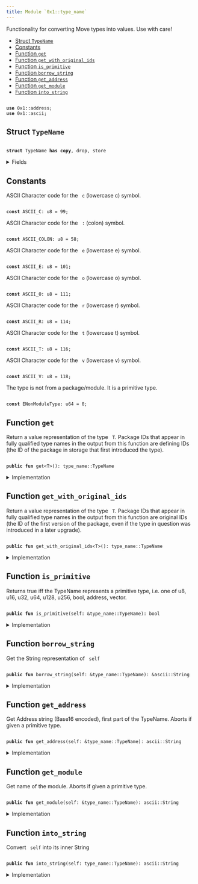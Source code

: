 ```yaml
---
title: Module `0x1::type_name`
---
```


Functionality for converting Move types into values. Use with care!


-  [Struct `TypeName`](#0x1_type_name_TypeName)
-  [Constants](#@Constants_0)
-  [Function `get`](#0x1_type_name_get)
-  [Function `get_with_original_ids`](#0x1_type_name_get_with_original_ids)
-  [Function `is_primitive`](#0x1_type_name_is_primitive)
-  [Function `borrow_string`](#0x1_type_name_borrow_string)
-  [Function `get_address`](#0x1_type_name_get_address)
-  [Function `get_module`](#0x1_type_name_get_module)
-  [Function `into_string`](#0x1_type_name_into_string)


<pre><code>
<b>use</b> <Link href="../move-stdlib/address#0x1_address">0x1::address</Link>;
<b>use</b> <Link href="../move-stdlib/ascii#0x1_ascii">0x1::ascii</Link>;
</code></pre>



<Link id="0x1_type_name_TypeName"></Link>

## Struct `TypeName`



<pre><code>
<b>struct</b> <Link href="../move-stdlib/type_name#0x1_type_name_TypeName">TypeName</Link> <b>has</b> <b>copy</b>, drop, store
</code></pre>



<details>
<summary>Fields</summary>


<dl>
<dt>
<code>
name: <Link href="../move-stdlib/ascii#0x1_ascii_String">ascii::String</Link></code>
</dt>
<dd>
 String representation of the type. All types are represented
 using their source syntax:
 "u8", "u64", "bool", "address", "vector", and so on for primitive types.
 Struct types are represented as fully qualified type names; e.g.
 <code>
00000000000000000000000000000001::string::String</code> or
 <code>
0000000000000000000000000000000a::module_name1::type_name1&lt;0000000000000000000000000000000a::module_name2::type_name2&lt;u64&gt;&gt;</code>
 Addresses are hex-encoded lowercase values of length ADDRESS_LENGTH (16, 20, or 32 depending on the Move platform)
</dd>
</dl>


</details>

<Link id="@Constants_0"></Link>

## Constants


<Link id="0x1_type_name_ASCII_C"></Link>

ASCII Character code for the <code>
c</code> (lowercase c) symbol.


<pre><code>
<b>const</b> <Link href="../move-stdlib/type_name#0x1_type_name_ASCII_C">ASCII_C</Link>: u8 = 99;
</code></pre>



<Link id="0x1_type_name_ASCII_COLON"></Link>

ASCII Character code for the <code>
:</code> (colon) symbol.


<pre><code>
<b>const</b> <Link href="../move-stdlib/type_name#0x1_type_name_ASCII_COLON">ASCII_COLON</Link>: u8 = 58;
</code></pre>



<Link id="0x1_type_name_ASCII_E"></Link>

ASCII Character code for the <code>
e</code> (lowercase e) symbol.


<pre><code>
<b>const</b> <Link href="../move-stdlib/type_name#0x1_type_name_ASCII_E">ASCII_E</Link>: u8 = 101;
</code></pre>



<Link id="0x1_type_name_ASCII_O"></Link>

ASCII Character code for the <code>
o</code> (lowercase o) symbol.


<pre><code>
<b>const</b> <Link href="../move-stdlib/type_name#0x1_type_name_ASCII_O">ASCII_O</Link>: u8 = 111;
</code></pre>



<Link id="0x1_type_name_ASCII_R"></Link>

ASCII Character code for the <code>
r</code> (lowercase r) symbol.


<pre><code>
<b>const</b> <Link href="../move-stdlib/type_name#0x1_type_name_ASCII_R">ASCII_R</Link>: u8 = 114;
</code></pre>



<Link id="0x1_type_name_ASCII_T"></Link>

ASCII Character code for the <code>
t</code> (lowercase t) symbol.


<pre><code>
<b>const</b> <Link href="../move-stdlib/type_name#0x1_type_name_ASCII_T">ASCII_T</Link>: u8 = 116;
</code></pre>



<Link id="0x1_type_name_ASCII_V"></Link>

ASCII Character code for the <code>
v</code> (lowercase v) symbol.


<pre><code>
<b>const</b> <Link href="../move-stdlib/type_name#0x1_type_name_ASCII_V">ASCII_V</Link>: u8 = 118;
</code></pre>



<Link id="0x1_type_name_ENonModuleType"></Link>

The type is not from a package/module. It is a primitive type.


<pre><code>
<b>const</b> <Link href="../move-stdlib/type_name#0x1_type_name_ENonModuleType">ENonModuleType</Link>: u64 = 0;
</code></pre>



<Link id="0x1_type_name_get"></Link>

## Function `get`

Return a value representation of the type <code>
T</code>.  Package IDs
that appear in fully qualified type names in the output from
this function are defining IDs (the ID of the package in
storage that first introduced the type).


<pre><code>
<b>public</b> <b>fun</b> <Link href="../move-stdlib/type_name#0x1_type_name_get">get</Link>&lt;T&gt;(): <Link href="../move-stdlib/type_name#0x1_type_name_TypeName">type_name::TypeName</Link>
</code></pre>



<details>
<summary>Implementation</summary>


<pre><code>
<b>public</b> <b>native</b> <b>fun</b> <Link href="../move-stdlib/type_name#0x1_type_name_get">get</Link>&lt;T&gt;(): <Link href="../move-stdlib/type_name#0x1_type_name_TypeName">TypeName</Link>;
</code></pre>



</details>

<Link id="0x1_type_name_get_with_original_ids"></Link>

## Function `get_with_original_ids`

Return a value representation of the type <code>
T</code>.  Package IDs
that appear in fully qualified type names in the output from
this function are original IDs (the ID of the first version of
the package, even if the type in question was introduced in a
later upgrade).


<pre><code>
<b>public</b> <b>fun</b> <Link href="../move-stdlib/type_name#0x1_type_name_get_with_original_ids">get_with_original_ids</Link>&lt;T&gt;(): <Link href="../move-stdlib/type_name#0x1_type_name_TypeName">type_name::TypeName</Link>
</code></pre>



<details>
<summary>Implementation</summary>


<pre><code>
<b>public</b> <b>native</b> <b>fun</b> <Link href="../move-stdlib/type_name#0x1_type_name_get_with_original_ids">get_with_original_ids</Link>&lt;T&gt;(): <Link href="../move-stdlib/type_name#0x1_type_name_TypeName">TypeName</Link>;
</code></pre>



</details>

<Link id="0x1_type_name_is_primitive"></Link>

## Function `is_primitive`

Returns true iff the TypeName represents a primitive type, i.e. one of
u8, u16, u32, u64, u128, u256, bool, address, vector.


<pre><code>
<b>public</b> <b>fun</b> <Link href="../move-stdlib/type_name#0x1_type_name_is_primitive">is_primitive</Link>(self: &<Link href="../move-stdlib/type_name#0x1_type_name_TypeName">type_name::TypeName</Link>): bool
</code></pre>



<details>
<summary>Implementation</summary>


<pre><code>
<b>public</b> <b>fun</b> <Link href="../move-stdlib/type_name#0x1_type_name_is_primitive">is_primitive</Link>(self: &<Link href="../move-stdlib/type_name#0x1_type_name_TypeName">TypeName</Link>): bool \{
    <b>let</b> bytes = self.name.as_bytes();
    bytes == &b"bool" ||
    bytes == &b"u8" ||
    bytes == &b"u16" ||
    bytes == &b"u32" ||
    bytes == &b"u64" ||
    bytes == &b"u128" ||
    bytes == &b"u256" ||
    bytes == &b"<b>address</b>" ||
    (bytes.length() &gt;= 6 &&
     bytes[0] == <Link href="../move-stdlib/type_name#0x1_type_name_ASCII_V">ASCII_V</Link> &&
     bytes[1] == <Link href="../move-stdlib/type_name#0x1_type_name_ASCII_E">ASCII_E</Link> &&
     bytes[2] == <Link href="../move-stdlib/type_name#0x1_type_name_ASCII_C">ASCII_C</Link> &&
     bytes[3] == <Link href="../move-stdlib/type_name#0x1_type_name_ASCII_T">ASCII_T</Link> &&
     bytes[4] == <Link href="../move-stdlib/type_name#0x1_type_name_ASCII_O">ASCII_O</Link> &&
     bytes[5] == <Link href="../move-stdlib/type_name#0x1_type_name_ASCII_R">ASCII_R</Link>)

}
</code></pre>



</details>

<Link id="0x1_type_name_borrow_string"></Link>

## Function `borrow_string`

Get the String representation of <code>
self</code>


<pre><code>
<b>public</b> <b>fun</b> <Link href="../move-stdlib/type_name#0x1_type_name_borrow_string">borrow_string</Link>(self: &<Link href="../move-stdlib/type_name#0x1_type_name_TypeName">type_name::TypeName</Link>): &<Link href="../move-stdlib/ascii#0x1_ascii_String">ascii::String</Link>
</code></pre>



<details>
<summary>Implementation</summary>


<pre><code>
<b>public</b> <b>fun</b> <Link href="../move-stdlib/type_name#0x1_type_name_borrow_string">borrow_string</Link>(self: &<Link href="../move-stdlib/type_name#0x1_type_name_TypeName">TypeName</Link>): &String \{
    &self.name
}
</code></pre>



</details>

<Link id="0x1_type_name_get_address"></Link>

## Function `get_address`

Get Address string (Base16 encoded), first part of the TypeName.
Aborts if given a primitive type.


<pre><code>
<b>public</b> <b>fun</b> <Link href="../move-stdlib/type_name#0x1_type_name_get_address">get_address</Link>(self: &<Link href="../move-stdlib/type_name#0x1_type_name_TypeName">type_name::TypeName</Link>): <Link href="../move-stdlib/ascii#0x1_ascii_String">ascii::String</Link>
</code></pre>



<details>
<summary>Implementation</summary>


<pre><code>
<b>public</b> <b>fun</b> <Link href="../move-stdlib/type_name#0x1_type_name_get_address">get_address</Link>(self: &<Link href="../move-stdlib/type_name#0x1_type_name_TypeName">TypeName</Link>): String \{
    <b>assert</b>!(!self.<Link href="../move-stdlib/type_name#0x1_type_name_is_primitive">is_primitive</Link>(), <Link href="../move-stdlib/type_name#0x1_type_name_ENonModuleType">ENonModuleType</Link>);

    // Base16 (<Link href="../move-stdlib/string#0x1_string">string</Link>) representation of an <b>address</b> <b>has</b> 2 symbols per byte.
    <b>let</b> len = <Link href="../move-stdlib/address#0x1_address_length">address::length</Link>() * 2;
    <b>let</b> str_bytes = self.name.as_bytes();
    <b>let</b> <b>mut</b> addr_bytes = <Link href="../move-stdlib/vector#0x1_vector">vector</Link>[];
    <b>let</b> <b>mut</b> i = 0;

    // Read `len` bytes from the type name and push them <b>to</b> addr_bytes.
    <b>while</b> (i &lt; len) \{
        addr_bytes.push_back(str_bytes[i]);
        i = i + 1;
    };

    <Link href="../move-stdlib/ascii#0x1_ascii_string">ascii::string</Link>(addr_bytes)
}
</code></pre>



</details>

<Link id="0x1_type_name_get_module"></Link>

## Function `get_module`

Get name of the module.
Aborts if given a primitive type.


<pre><code>
<b>public</b> <b>fun</b> <Link href="../move-stdlib/type_name#0x1_type_name_get_module">get_module</Link>(self: &<Link href="../move-stdlib/type_name#0x1_type_name_TypeName">type_name::TypeName</Link>): <Link href="../move-stdlib/ascii#0x1_ascii_String">ascii::String</Link>
</code></pre>



<details>
<summary>Implementation</summary>


<pre><code>
<b>public</b> <b>fun</b> <Link href="../move-stdlib/type_name#0x1_type_name_get_module">get_module</Link>(self: &<Link href="../move-stdlib/type_name#0x1_type_name_TypeName">TypeName</Link>): String \{
    <b>assert</b>!(!self.<Link href="../move-stdlib/type_name#0x1_type_name_is_primitive">is_primitive</Link>(), <Link href="../move-stdlib/type_name#0x1_type_name_ENonModuleType">ENonModuleType</Link>);

    // Starts after <b>address</b> and a double colon: `&lt;addr <b>as</b> HEX&gt;::`
    <b>let</b> <b>mut</b> i = <Link href="../move-stdlib/address#0x1_address_length">address::length</Link>() * 2 + 2;
    <b>let</b> str_bytes = self.name.as_bytes();
    <b>let</b> <b>mut</b> module_name = <Link href="../move-stdlib/vector#0x1_vector">vector</Link>[];

    <b>loop</b> \{
        <b>let</b> char = &str_bytes[i];
        <b>if</b> (char != &<Link href="../move-stdlib/type_name#0x1_type_name_ASCII_COLON">ASCII_COLON</Link>) \{
            module_name.push_back(*char);
            i = i + 1;
        } <b>else</b> \{
            <b>break</b>
        }
    };

    <Link href="../move-stdlib/ascii#0x1_ascii_string">ascii::string</Link>(module_name)
}
</code></pre>



</details>

<Link id="0x1_type_name_into_string"></Link>

## Function `into_string`

Convert <code>
self</code> into its inner String


<pre><code>
<b>public</b> <b>fun</b> <Link href="../move-stdlib/type_name#0x1_type_name_into_string">into_string</Link>(self: <Link href="../move-stdlib/type_name#0x1_type_name_TypeName">type_name::TypeName</Link>): <Link href="../move-stdlib/ascii#0x1_ascii_String">ascii::String</Link>
</code></pre>



<details>
<summary>Implementation</summary>


<pre><code>
<b>public</b> <b>fun</b> <Link href="../move-stdlib/type_name#0x1_type_name_into_string">into_string</Link>(self: <Link href="../move-stdlib/type_name#0x1_type_name_TypeName">TypeName</Link>): String \{
    self.name
}
</code></pre>



</details>
